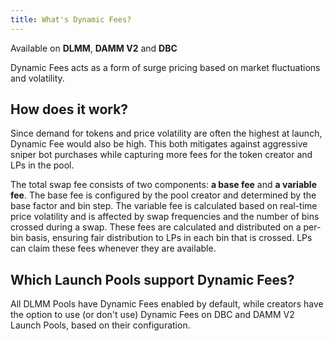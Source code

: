 ```yaml
---
title: What's Dynamic Fees?
---
```


<Info>Available on **DLMM**, **DAMM V2** and **DBC**</Info>

Dynamic Fees acts as a form of surge pricing based on market fluctuations and volatility.

## How does it work?

Since demand for tokens and price volatility are often the highest at launch, Dynamic Fee would also be high. This both mitigates against aggressive sniper bot purchases while capturing more fees for the token creator and LPs in the pool. 

The total swap fee consists of two components: **a base fee** and **a variable fee**. The base fee is configured by the pool creator and determined by the base factor and bin step. The variable fee is calculated based on real-time price volatility and is affected by swap frequencies and the number of bins crossed during a swap. These fees are calculated and distributed on a per-bin basis, ensuring fair distribution to LPs in each bin that is crossed. LPs can claim these fees whenever they are available.

## Which Launch Pools support Dynamic Fees?

All DLMM Pools have Dynamic Fees enabled by default, while creators have the option to use (or don't use) Dynamic Fees on DBC and DAMM V2 Launch Pools, based on their configuration.